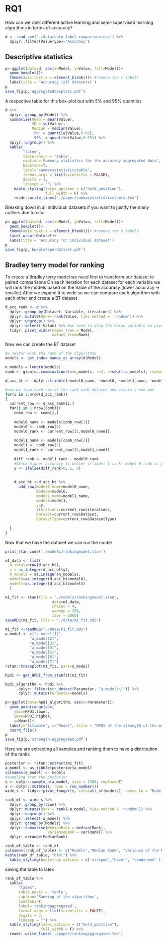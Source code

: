 # RQ1

How can we rank different active learning and semi-supervised learning algorithms in terms of accuracy?

```r
d <- read_csv('./data/auto-label-comparison.csv') %>%
  dplyr::filter(ValueType=='Accuracy')
```

## Descriptive statistics
```r
p<-ggplot(data=d, aes(x=Model, y=Value, fill=Model))+
  geom_boxplot()+
  theme(axis.text.x = element_blank())+ #remove the x labels
  labs(title = 'Accuracy (all datasets)')
p
save_fig(p,'aggregatedboxplots.pdf')
```

A respective table for this box-plot but with 5% and 95% quantiles

```r
d %>% 
  dplyr::group_by(Model) %>% 
  summarise(Mean = mean(Value),
            SD = sd(Value),
            Median = median(Value),
            '5%' = quantile(Value,0.05),
            '95%' = quantile(Value,0.95)) %>% 
  dplyr::ungroup() %>% 
  kable(
        "latex", 
        table.envir = 'table',
        caption='Summary statistics for the accuracy aggregated data', 
        booktabs=T,
        label='summarystatisticstable',
        format.args = list(scientific = FALSE), 
        digits = 3,
        linesep = "") %>% 
    kable_styling(latex_options = c("hold_position"),
                  full_width = F) %>% 
    readr::write_lines('./paper/summarystatisticstable.tex')

```


Breaking down in all individual datasets if you want to justify the many outliers due to cifar

```r
p<-ggplot(data=d, aes(x=Model, y=Value, fill=Model))+
  geom_boxplot()+
  theme(axis.text.x = element_blank())+ #remove the x labels
  facet_wrap(~Dataset)+
  labs(title = 'Accuracy for individual dataset')
p
save_fig(p,'boxplotsperdataset.pdf')
```


## Bradley terry model for ranking

To create a Bradley terry model we need first to transform our dataset to paired comparisons
On each iteration for each dataset for each variable we will rank the models based on the Value of the accuracy (lower accuracy -> smaller)
After we expand it to wide so we can compare each algorithm with each other and create a BT dataset
```r
d_acc_rank <- d %>% 
  dplyr::group_by(Dataset, Variable, iterations) %>% 
  dplyr::mutate(Rank=-rank(Value, ties.method = 'random')) %>% 
  dplyr::ungroup() %>% 
  dplyr::select(-Value) %>% #we need to drop the Value variable to pivot wider
  tidyr::pivot_wider(names_from = Model,
                     values_from=Rank)
```

Now we can create the BT dataset

```r
#a vector with the name of the algorithms
models <- get_index_names_as_array(d$Model)

n_models = length(models)
comb <- gtools::combinations(n=n_models, r=2, v=seq(1:n_models), repeats.allowed = F) #all teh paired combinations

d_acc_bt <-  dplyr::tribble(~model0_name, ~model0, ~model1_name, ~model1, ~y, ~iterations, ~Dataset, ~DatasetType)

#now we loop each row of the rank wide dataset and create a new one
for(i in 1:nrow(d_acc_rank))
{
  current_row <- d_acc_rank[i,]
  for(j in 1:nrow(comb)){
    comb_row <- comb[j,]
    
    model0_name <- models[comb_row[1]]
    model0 <- comb_row[1]
    model0_rank <- current_row[[1,model0_name]]
    
    model1_name <- models[comb_row[2]]
    model1 <- comb_row[2]
    model1_rank <- current_row[[1,model1_name]]
    
    diff_rank <- model1_rank - model0_rank
    #SInce higher accuracy is better if model 1 rank- model 0 rank is positive than model1 wins and y=1 else y=0
    y <- ifelse(diff_rank>0, 1, 0) 
    
    
    d_acc_bt <-d_acc_bt %>%  
      add_row(model0_name=model0_name,
              model0=model0,
              model1_name=model1_name,
              model1=model1,
              y=y,
              iterations=current_row$iterations,
              Dataset=current_row$Dataset,
              DatasetType=current_row$DatasetType)
    
  }
}
```

Now that we have the dataset we can run the model

```r
print_stan_code('./models/rankingmodel.stan')
```

```r
m1_data <- list(
  N_total=nrow(d_acc_bt),
  y = as.integer(d_acc_bt$y),
  N_models = as.integer(n_models),
  model0=as.integer(d_acc_bt$model0),
  model1=as.integer(d_acc_bt$model1)
  )
```


```r
m1_fit <- stan(file = './models/rankingmodel.stan',
                     data=m1_data,
                     chains = 4,
                     warmup = 200,
                     iter = 2000)
saveRDS(m1_fit, file = "./data/m1_fit.RDS")
```

```r
m1_fit <-readRDS("./data/m1_fit.RDS")
a_model <- c("a_model[1]",
           "a_model[2]",
           "a_model[3]",
           "a_model[4]",
           "a_model[5]",
           "a_model[6]",
           "a_model[7]")
rstan::traceplot(m1_fit, pars=a_model)
```

```r
hpdi <- get_HPDI_from_stanfit(m1_fit)

hpdi_algorithm <- hpdi %>% 
      dplyr::filter(str_detect(Parameter, "a_model\\[")) %>%
      dplyr::mutate(Parameter=models) 

p<-ggplot(data=hpdi_algorithm, aes(x=Parameter))+
  geom_pointrange(aes(
    ymin=HPDI.lower, 
    ymax=HPDI.higher, 
    y=Mean))+
  labs(y="Estimate", x="Model", title = "HPDI of the strength of the model")+
  coord_flip()
p
save_fig(p,'strength-aggregated.pdf')
```

Here we are extracting all samples and ranking them to have a distribution of the ranks
```r
posterior <- rstan::extract(m1_fit)
a_model <- as_tibble(posterior$a_model)
colnames(a_model) <- models
#sampling from the posterior
s <- dplyr::sample_n(a_model, size = 1000, replace=T)
s <- dplyr::mutate(s, rown = row_number())
wide_s <- tidyr::pivot_longer(s, cols=all_of(models), names_to = "Models", values_to = "a_model")

rank_df <- wide_s %>% 
  dplyr::group_by(rown) %>% 
  dplyr::mutate(Rank = rank(-a_model, ties.method = 'random')) %>% 
  dplyr::ungroup() %>% 
  dplyr::select(-a_model) %>% 
  dplyr::group_by(Models) %>% 
  dplyr::summarise(MedianRank = median(Rank),
                   VarianceRank = var(Rank)) %>% 
  dplyr::arrange(MedianRank)
```

```r
rank_df_table <- rank_df
colnames(rank_df_table) <- c("Models","Median Rank", "Variance of the Rank")
kable(rank_df_table, "html") %>% 
  kable_styling(bootstrap_options = c('striped',"hover", "condensed" ))
```
saving the table to latex
```r
rank_df_table %>% 
  kable(
      "latex", 
      table.envir = 'table',
      caption='Ranking of the algorithms', 
      booktabs=T,
      label='rankingaggregated',
      format.args = list(scientific = FALSE), 
      digits = 3,
      linesep = "") %>% 
  kable_styling(latex_options = c("hold_position"),
                full_width = F) %>% 
  readr::write_lines('./paper/rankingaggregated.tex')
```

